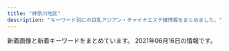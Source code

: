 ```yaml
---
title: "神奈川地区"
description: "キーワード別にの巨乳アジアン・チャイナエステ嬢情報をまとめました。"
---
```


新着画像と新着キーワードをまとめています。
2021年06月16日の情報です。

<DmmAffiliateIns />
<KeywordTable
  shops={
    [
    {
        "name": "\u3055\u304f\u3089",
        "keywords": {},
        "img_links": [
            "http://hoguraku.info/_src/22294031/wechatimg175.jpg",
            "http://hoguraku.info/_src/37673393/wechatimg98.jpg",
            "http://hoguraku.info/_src/22294030/wechatimg175.jpg",
            "http://hoguraku.info/_src/22266398/img20180513214352559347.png",
            "http://hoguraku.info/_src/22266486/navi2_01.png",
            "http://hoguraku.info/_src/22266492/navi2_04.png",
            "http://hoguraku.info/_src/22293865/sign.png",
            "http://hoguraku.info/_src/22294028/3_20180513213551306.jpg",
            "http://hoguraku.info/staff-2.jpg",
            "http://hoguraku.info/_src/22293610/pup.png",
            "http://hoguraku.info/_src/22293781/sign.png",
            "http://hoguraku.info/_src/22266489/navi_03.png",
            "http://hoguraku.info/_src/22266493/navi_05.png",
            "http://hoguraku.info/_src/22266491/navi_04.png",
            "http://hoguraku.info/_src/22294409/img20180513220122069421.png",
            "http://hoguraku.info/staff-1.jpg",
            "http://hoguraku.info/_src/22266487/navi_02.png",
            "http://hoguraku.info/_src/22296697/pup.png",
            "http://hoguraku.info/_src/22294027/wechatimg239.jpg",
            "http://hoguraku.info/_src/25168346/staff-2_20180823215120776.jpg",
            "http://hoguraku.info/_src/22294029/3_20180513213551306.jpg",
            "http://hoguraku.info/_src/22296695/pup.png",
            "http://hoguraku.info/_src/22294024/1_20180513213551260.jpg",
            "http://hoguraku.info/_src/22266490/navi2_03.png",
            "http://hoguraku.info/_src/22266400/wechatimg94_20191205204136458.jpg",
            "http://hoguraku.info/_src/22266488/navi2_02.png",
            "http://hoguraku.info/_src/22293820/wechatimg744.jpg",
            "http://hoguraku.info/_src/22266495/navi_06.png",
            "http://hoguraku.info/staff-3.jpg",
            "http://hoguraku.info/_src/22293601/newspinkup.png",
            "http://hoguraku.info/_src/22266485/navi_01.png",
            "http://hoguraku.info/_src/22266524/wechatimg96_20191205204603604.jpg",
            "http://hoguraku.info/_src/22294026/wechatimg239.jpg",
            "http://hoguraku.info/_src/22296687/pup.png",
            "http://hoguraku.info/_src/22266494/navi2_05.png",
            "http://hoguraku.info/_src/22294025/1_20180513213551260.jpg",
            "http://hoguraku.info/_src/55131553/img20210408153832112943.png",
            "http://hoguraku.info/staff-4.jpg",
            "http://hoguraku.info/_src/22266496/navi2_06.png"
        ],
        "url": "http://hoguraku.info/",
        "station": "JR\u5927\u8239\u99c5\u6771\u53e3"
    },
    {
        "keywords": {
            "C": 9
        },
        "img_links": [
            "http://airi-est.xyz/images/room3.jpg",
            "http://airi-est.xyz/images/clear_line.png",
            "http://airi-est.xyz/images/sub_news.png",
            "http://airi-est.xyz/images/rec-top.jpg",
            "http://airi-est.xyz/images/room4.jpg",
            "http://airi-est.xyz/girl/3.jpg",
            "http://airi-est.xyz/images/sub_pickup.png",
            "http://airi-est.xyz/images/sub_staff.png",
            "http://airi-est.xyz/girl/1.jpg",
            "http://airi-est.xyz/images/room2.jpg",
            "http://airi-est.xyz/images/tel.png",
            "http://airi-est.xyz/images/icon_call.png",
            "http://airi-est.xyz/images/return.png",
            "http://airi-est.xyz/images/qr.jpg",
            "http://airi-est.xyz/images/room1.jpg",
            "http://airi-est.xyz/images/info.jpg"
        ],
        "name": "\u591c\u6765\u9999",
        "station": "JR\u5c0f\u7530\u539f\u99c5\u6771\u53e3",
        "url": "http://airi-est.xyz/"
    },
    {
        "img_links": [
            "http://vinntuy.xyz/static/picture/s_staff.png",
            "http://vinntuy.xyz/uploads/210401/1-210401144410258.jpg",
            "http://vinntuy.xyz/static/picture/s1.jpg",
            "http://vinntuy.xyz/uploads/210401/1-210401144331M4.jpg",
            "http://vinntuy.xyz/static/picture/room4.jpg",
            "http://vinntuy.xyz/static/picture/mobile.jpg",
            "http://vinntuy.xyz/static/picture/s3.jpg",
            "http://vinntuy.xyz/static/picture/news.png",
            "http://vinntuy.xyz/static/picture/room2.jpg",
            "http://vinntuy.xyz/static/picture/top.png",
            "http://vinntuy.xyz/static/picture/room3.jpg",
            "http://vinntuy.xyz/static/picture/room1.jpg",
            "http://vinntuy.xyz/uploads/210401/1-2104011443001G.jpg",
            "http://vinntuy.xyz/uploads/210412/1-2104121Q114L2.jpg"
        ],
        "keywords": {},
        "station": "JR\u85e4\u6ca2\u99c5\u5357\u53e3",
        "name": "Honeyroom",
        "url": "http://vinntuy.xyz/"
    },
    {
        "station": "JR\u5e73\u585a\u99c5\u5317\u53e3",
        "name": "\u968f\u7e01",
        "url": "http://sui-en.work/",
        "img_links": [
            "http://sui-en.work/images/int1.png",
            "http://sui-en.work/images/mobile.jpg",
            "http://sui-en.work/images/sys2.jpg",
            "http://sui-en.work/images/2.png",
            "http://sui-en.work/images/head.jpg",
            "http://sui-en.work/images/sys1.jpg",
            "http://sui-en.work/images/interior_t.png",
            "http://sui-en.work/images/sys3.png",
            "http://sui-en.work/images/ta.jpg",
            "http://sui-en.work/images/3.png",
            "http://sui-en.work/images/news.jpg",
            "http://sui-en.work/images/b1.jpg",
            "http://sui-en.work/images/b2.jpg",
            "http://sui-en.work/images/tr.jpg",
            "http://sui-en.work/img/kaori1.jpg",
            "http://sui-en.work/img/yuki1.jpg",
            "http://sui-en.work/images/staff_t.png",
            "http://sui-en.work/images/info.jpg",
            "http://sui-en.work/images/1.png",
            "http://sui-en.work/images/int3.png",
            "http://sui-en.work/images/4.png",
            "http://sui-en.work/img/sena1.jpg",
            "http://sui-en.work/images/int2.png",
            "http://sui-en.work/img/hana1.jpg"
        ],
        "keywords": {}
    },
    {
        "img_links": [
            "http://haruk.work/sp/images/info.png",
            "http://haruk.work/sp/images/head.jpg",
            "http://haruk.work/sp/images/footer.png",
            "http://haruk.work/sp/img/akari1.jpg",
            "http://haruk.work/img/akari1.jpg",
            "http://haruk.work/sp/images/rec1.png",
            "http://haruk.work/sp/images/int3.jpg",
            "http://haruk.work/images/info.png",
            "http://haruk.work/sp/menu/top.jpg",
            "http://haruk.work/images/interior_t.jpg",
            "http://haruk.work/images/ta.jpg",
            "http://haruk.work/images/line.png",
            "http://haruk.work/sp/images/tel.jpg",
            "http://haruk.work/images/staff_t.jpg",
            "http://haruk.work/sp/images/1.jpg",
            "http://haruk.work/images/head.jpg",
            "http://haruk.work/images/rec1.png",
            "http://haruk.work/images/sm.jpg",
            "http://haruk.work/sp/images/2.jpg",
            "http://haruk.work/sp/images/rec2.jpg",
            "http://haruk.work/img/ayumi1.jpg",
            "http://haruk.work/sp/images/sms.jpg",
            "http://haruk.work/sp/images/int1.jpg",
            "http://haruk.work/images/rec2.jpg",
            "http://haruk.work/sp/images/int4.jpg",
            "http://haruk.work/sp/images/staff_t.jpg",
            "http://haruk.work/img/yuna1.jpg",
            "http://haruk.work/images/1.jpg",
            "http://haruk.work/images/tel.jpg",
            "http://haruk.work/sp/images/ac1.jpg",
            "http://haruk.work/images/sys.png",
            "http://haruk.work/sp/menu/staff.jpg",
            "http://haruk.work/sp/images/int5.jpg",
            "http://haruk.work/images/int2.png",
            "http://haruk.work/sp/images/info_t.jpg",
            "http://haruk.work/sp/img/ayumi1.jpg",
            "http://haruk.work/sp/images/ac2.jpg",
            "http://haruk.work/sp/images/newsb.png",
            "http://haruk.work/sp/images/3.jpg",
            "http://haruk.work/images/2.jpg",
            "http://haruk.work/images/int1.png",
            "http://haruk.work/sp/img/yuna1.jpg",
            "http://haruk.work/images/news.png",
            "http://haruk.work/sp/images/interior_t.jpg",
            "http://haruk.work/images/3.jpg",
            "http://haruk.work/sp/images/int2.jpg",
            "http://haruk.work/sp/images/news.jpg",
            "http://haruk.work/sp/images/sys.png"
        ],
        "url": "http://haruk.work/",
        "station": "JR\u5927\u8239\u99c5\u6771\u53e3",
        "name": "\u5eb7\u7f8e\uff5e\u30b3\u30a6\u30df\uff5e",
        "keywords": {}
    },
    {
        "station": "JR\u5e73\u585a\u99c5\u897f\u53e3",
        "name": "\u30cf\u30ca\u30d3",
        "img_links": [
            "http://es-hanabi.xyz/images/g0.jpg",
            "http://es-hanabi.xyz/images/new1.jpg",
            "http://es-hanabi.xyz/images/r8.jpg",
            "http://es-hanabi.xyz/images/g2.jpg",
            "http://es-hanabi.xyz/images/top.jpg",
            "http://es-hanabi.xyz/images/r5.jpg",
            "http://es-hanabi.xyz/images/r1.jpg",
            "http://es-hanabi.xyz/images/r7.jpg",
            "http://es-hanabi.xyz/images/r2.jpg",
            "http://es-hanabi.xyz/images/g3.jpg",
            "http://es-hanabi.xyz/images/g4.jpg",
            "http://es-hanabi.xyz/images/g5.jpg",
            "http://es-hanabi.xyz/images/r6.jpg",
            "http://es-hanabi.xyz/images/g1.jpg",
            "http://es-hanabi.xyz/images/mobile.png",
            "http://es-hanabi.xyz/images/zi_staff.png"
        ],
        "keywords": {
            "C": 7
        },
        "url": "http://es-hanabi.xyz/"
    },
    {
        "keywords": {},
        "img_links": [
            "http://www.hamabei.com/images/buttona_04.jpg",
            "http://www.hamabei.com/images/nana1.jpg",
            "http://www.hamabei.com/images/buttona_08.jpg",
            "http://www.hamabei.com/images/kaori1.jpg",
            "http://www.hamabei.com/images/miki1.jpg",
            "http://www.hamabei.com/images/buttona_06.jpg",
            "http://www.hamabei.com/images/buttona_07.jpg",
            "http://www.hamabei.com/images/buttona_05.jpg",
            "http://www.hamabei.com/images/giral007.jpg",
            "http://www.hamabei.com/images/giral015.jpg",
            "http://www.hamabei.com/images/giral014.jpg",
            "http://www.hamabei.com/images/buttona_03.jpg",
            "http://www.hamabei.com/images/giral012.jpg",
            "http://www.hamabei.com/images/giral009.jpg",
            "http://www.hamabei.com/images/yuka1.jpg",
            "http://www.hamabei.com/images/qr.jpg"
        ],
        "url": "http://www.hamabei.com/",
        "station": "JR\u8305\u30f6\u5d0e\u99c5\u5357\u53e3",
        "name": "\u6d5c\u8fba\u306e\u604b"
    },
    {
        "img_links": [
            "http://www.bijinsalon.mensest.com/files/005.jpg",
            "http://www.bijinsalon.mensest.com/images/sp_tit_therapist.png",
            "http://www.bijinsalon.mensest.com/images/maining.jpg",
            "http://www.bijinsalon.mensest.com/images/top.jpg",
            "http://www.bijinsalon.mensest.com/files/002.jpg",
            "http://www.bijinsalon.mensest.com/files/001.jpg",
            "http://www.bijinsalon.mensest.com/images/sp_tit_new.png",
            "http://www.bijinsalon.mensest.com/files/004.jpg",
            "http://www.bijinsalon.mensest.com/images/img_tel.png",
            "http://www.bijinsalon.mensest.com/images/tit_therapist.png",
            "http://www.bijinsalon.mensest.com/images/tit_new.png",
            "http://www.bijinsalon.mensest.com/images/sp_top.jpg"
        ],
        "station": "JR\u4fdd\u571f\u30f6\u8c37\u99c5\u6771\u53e3",
        "name": "\u7f8e\u4eba\u30b5\u30ed\u30f3",
        "keywords": {
            "87": 18,
            "86": 6,
            "D": 24
        },
        "url": "http://www.bijinsalon.mensest.com/"
    },
    {
        "name": "\u591c\u8776",
        "img_links": [
            "http://yacho.est-u.com/images/2.jpg",
            "http://yacho.est-u.com/images/6.jpg",
            "http://yacho.est-u.com/images/index_12.jpg",
            "http://yacho.est-u.com/images/k2.jpg",
            "http://yacho.est-u.com/images/index_10.jpg",
            "http://yacho.est-u.com/images/3.jpg",
            "http://yacho.est-u.com/images/index_06.jpg",
            "http://yacho.est-u.com/images/index_14.jpg",
            "http://yacho.est-u.com/images/5.jpg",
            "http://yacho.est-u.com/images/index_03.jpg",
            "http://yacho.est-u.com/images/index_04.jpg",
            "http://yacho.est-u.com/images/index_02.jpg",
            "http://yacho.est-u.com/images/index_07.jpg",
            "http://yacho.est-u.com/images/index_17.jpg",
            "http://yacho.est-u.com/images/index_05.jpg",
            "http://yacho.est-u.com/images/k1.jpg",
            "http://yacho.est-u.com/images/1.jpg",
            "http://yacho.est-u.com/images/staff_01.jpg",
            "http://yacho.est-u.com/images/staff_03.jpg",
            "http://yacho.est-u.com/images/index_01.jpg",
            "http://yacho.est-u.com/images/index_15.jpg",
            "http://yacho.est-u.com/images/4.jpg"
        ],
        "url": "http://yacho.est-u.com/",
        "keywords": {},
        "station": "JR\u85e4\u6ca2\u99c5\u5357\u53e3"
    },
    {
        "name": "\u840c\u3048",
        "url": "http://pretty-esthe.com/",
        "keywords": {
            "D": 15,
            "E": 3,
            "86": 18
        },
        "img_links": [
            "http://pretty-esthe.com/images/cg01.jpg",
            "http://pretty-esthe.com/images/evetop.png",
            "http://pretty-esthe.com/images/cg02.jpg",
            "http://pretty-esthe.com/images/r4.jpg",
            "http://pretty-esthe.com/images/cg05.jpg",
            "http://pretty-esthe.com/images/cg09.jpg",
            "http://pretty-esthe.com/images/news.png",
            "http://pretty-esthe.com/images/staff_s.png",
            "http://pretty-esthe.com/images/r2.jpg",
            "http://pretty-esthe.com/images/r1.jpg",
            "http://pretty-esthe.com/images/top.png",
            "http://pretty-esthe.com/images/r3.jpg",
            "http://pretty-esthe.com/images/cg07.jpg",
            "http://pretty-esthe.com/images/cg03.jpg"
        ],
        "station": "JR\u6238\u585a\u99c5\u6771\u53e3"
    },
    {
        "station": "\u4e0a\u5927\u5ca1\u99c5\u897f\u53e3",
        "keywords": {
            "85": 9,
            "C": 22,
            "86": 18,
            "D": 37,
            "87": 10
        },
        "name": "\u86cd",
        "img_links": [
            "https://kanojyo-room.jpn.cm/photos/sites/24/2021/06/2021061014491572.jpg",
            "https://kanojyo-room.jpn.cm/photos/sites/24/2021/06/2021061014484398.jpg",
            "https://kanojyo-room.jpn.cm/images/sp_top.jpg",
            "https://kanojyo-room.jpn.cm/photos/sites/24/2021/06/2021061014474482.jpg",
            "https://kanojyo-room.jpn.cm/images/tit_eject.jpg",
            "https://kanojyo-room.jpn.cm/images/link_nav04.jpg",
            "https://kanojyo-room.jpn.cm/images/link_nav03.jpg",
            "https://kanojyo-room.jpn.cm/images/close_eject.png",
            "https://kanojyo-room.jpn.cm/images/tit_face.jpg",
            "https://kanojyo-room.jpn.cm/images/tit_new.jpg",
            "https://kanojyo-room.jpn.cm/images/btn_eject.jpg",
            "https://kanojyo-room.jpn.cm/photos/sites/24/2021/06/2021061014482026.jpg",
            "https://kanojyo-room.jpn.cm/images/link_nav01.jpg",
            "https://kanojyo-room.jpn.cm/images/link_nav06.jpg",
            "https://kanojyo-room.jpn.cm/images/link_nav05.jpg",
            "https://kanojyo-room.jpn.cm/images/top.png",
            "https://kanojyo-room.jpn.cm/images/img_eject.jpg",
            "https://kanojyo-room.jpn.cm/images/link_nav02.jpg",
            "https://kanojyo-room.jpn.cm/images/link_nav07.jpg"
        ],
        "url": "https://kanojyo-room.jpn.cm/"
    },
    {
        "img_links": [
            "http://www.sh-riraku77.site/plus/images/room4.jpg",
            "http://www.sh-riraku77.site/picture/s_new.png",
            "http://www.sh-riraku77.site/picture/top23.png",
            "http://www.sh-riraku77.site/plus/images/room1.jpg",
            "http://www.sh-riraku77.site/picture/top22.png",
            "http://www.sh-riraku77.site/picture/photo3.png",
            "http://www.sh-riraku77.site/plus/images/room2.jpg",
            "http://www.sh-riraku77.site/picture/end.png",
            "http://www.sh-riraku77.site/picture/i_therapist.png",
            "http://www.sh-riraku77.site/picture/s_staff.png",
            "http://www.sh-riraku77.site/uploads/210325/1-210325133926495.jpg",
            "http://www.sh-riraku77.site/plus/images/room3.jpg",
            "http://www.sh-riraku77.site/uploads/210608/1-21060Q30J02X.jpg"
        ],
        "name": "\u82b1\u306e\u604b",
        "url": "http://www.sh-riraku77.site/",
        "keywords": {},
        "station": "JR\u65b0\u6749\u7530\u99c5\u897f\u53e3"
    },
    {
        "station": "\u4e0a\u5927\u5ca1\u99c5",
        "img_links": [
            "http://www.cc-girl.work/images/interior_t.jpg",
            "http://www.cc-girl.work/images/11.jpg",
            "http://www.cc-girl.work/img/yuki1.jpg",
            "http://www.cc-girl.work/images/8.jpg",
            "http://www.cc-girl.work/img/yuri1.jpg",
            "http://www.cc-girl.work/images/7.jpg",
            "http://www.cc-girl.work/img/miho1.jpg",
            "http://www.cc-girl.work/img/eri1.jpg",
            "http://www.cc-girl.work/images/4.jpg",
            "http://www.cc-girl.work/images/rec1.jpg",
            "http://www.cc-girl.work/images/int1.jpg",
            "http://www.cc-girl.work/images/sys3.jpg",
            "http://www.cc-girl.work/images/2.jpg",
            "http://www.cc-girl.work/img/ai1.jpg",
            "http://www.cc-girl.work/images/staff_t.jpg",
            "http://www.cc-girl.work/img/kumi1.jpg",
            "http://www.cc-girl.work/images/ta.jpg",
            "http://www.cc-girl.work/images/3.jpg",
            "http://www.cc-girl.work/images/sys2.jpg",
            "http://www.cc-girl.work/img/yaya1.jpg",
            "http://www.cc-girl.work/images/ac1.jpg",
            "http://www.cc-girl.work/img/momo1.jpg",
            "http://www.cc-girl.work/images/sys1.jpg",
            "http://www.cc-girl.work/images/5.jpg",
            "http://www.cc-girl.work/images/news.jpg",
            "http://www.cc-girl.work/images/head.jpg",
            "http://www.cc-girl.work/images/mobile.jpg",
            "http://www.cc-girl.work/img/mari1.jpg",
            "http://www.cc-girl.work/images/6.jpg",
            "http://www.cc-girl.work/img/kaoru1.jpg",
            "http://www.cc-girl.work/images/1.jpg",
            "http://www.cc-girl.work/img/sizuka1.jpg",
            "http://www.cc-girl.work/images/line.png",
            "http://www.cc-girl.work/images/10.jpg",
            "http://www.cc-girl.work/images/9.jpg",
            "http://www.cc-girl.work/images/rec2.jpg"
        ],
        "name": "yuyu-\u3086\u3046\u3086-",
        "url": "http://www.cc-girl.work/",
        "keywords": {}
    },
    {
        "station": "JR\u85e4\u6ca2\u99c5\u5357\u53e3",
        "img_links": [
            "http://megumi-est.xyz/girl/1.jpg",
            "http://megumi-est.xyz/images/roomimg/img4.png",
            "http://megumi-est.xyz/girl/5.jpg",
            "http://megumi-est.xyz/images/roomimg/img3.png",
            "http://megumi-est.xyz/images/topbg.jpg",
            "http://megumi-est.xyz/images/mobile_bg.png",
            "http://megumi-est.xyz/images/pickup_line.png",
            "http://megumi-est.xyz/girl/4.jpg",
            "http://megumi-est.xyz/images/staff_bg.png",
            "http://megumi-est.xyz/images/roomimg/img1.png",
            "http://megumi-est.xyz/images/roomimg/img2.png",
            "http://megumi-est.xyz/girl/8.jpg",
            "http://megumi-est.xyz/images/newsbg.png",
            "http://megumi-est.xyz/girl/2.jpg"
        ],
        "name": "\u6075",
        "keywords": {},
        "url": "http://megumi-est.xyz/"
    },
    {
        "url": "http://vinerty.xyz/",
        "keywords": {},
        "station": "\u6e58\u5357\u53f0\u99c5\u897f\u53e3",
        "img_links": [
            "http://vinerty.xyz/uploads/180620/1-1P62010193X63.jpg",
            "http://vinerty.xyz/uploads/210414/1-2104141542145O.jpg",
            "http://vinerty.xyz/templets/default/picture/staff_t.jpg",
            "http://vinerty.xyz/uploads/210414/1-21041416305D18.jpg",
            "http://vinerty.xyz/uploads/210414/1-21041415424K61.jpg",
            "http://vinerty.xyz/uploads/210424/1-210424092F2349.jpg",
            "http://vinerty.xyz/uploads/180620/1-1P62010154K00.png",
            "http://vinerty.xyz/uploads/210414/1-210414154346291.png",
            "http://vinerty.xyz/uploads/210414/1-210414154313312.jpg",
            "http://vinerty.xyz/templets/default/picture/news.jpg",
            "http://vinerty.xyz/templets/default/picture/head.jpg",
            "http://vinerty.xyz/templets/default/picture/rec1.png",
            "http://vinerty.xyz/templets/default/picture/interior_t.jpg"
        ],
        "name": "\u6e05\u6c34\u6e7e"
    },
    {
        "img_links": [
            "http://www.relax-fairyark.info/img/sta260.jpg",
            "http://www.relax-fairyark.info/img/body2.jpg",
            "http://www.relax-fairyark.info/img/st260.jpg",
            "http://www.relax-fairyark.info/img/st255.jpg",
            "http://www.relax-fairyark.info/img/sta150.jpg",
            "http://www.relax-fairyark.info/img/botton.jpg",
            "http://www.relax-fairyark.info/img/sta223.jpg",
            "http://www.relax-fairyark.info/img/sta267.jpg",
            "http://www.relax-fairyark.info/img/st220.jpg",
            "http://www.relax-fairyark.info/img/sta268.jpg",
            "http://www.relax-fairyark.info/img/vlt.png",
            "http://www.relax-fairyark.info/img/st267.jpg",
            "http://www.relax-fairyark.info/img/st269.jpg",
            "http://www.relax-fairyark.info/img/sta220.jpg",
            "http://www.relax-fairyark.info/img/st0220.jpg",
            "http://www.relax-fairyark.info/img/sta213.jpg",
            "http://www.relax-fairyark.info/img/head.jpg",
            "http://www.relax-fairyark.info/img/st268.jpg",
            "http://www.relax-fairyark.info/img/st223.jpg",
            "http://www.relax-fairyark.info/img/st213.jpg",
            "http://www.relax-fairyark.info/img/sta269.jpg",
            "http://www.relax-fairyark.info/img/footbotton.png",
            "http://www.relax-fairyark.info/img/tel.png",
            "http://www.relax-fairyark.info/img/nos.jpg",
            "http://www.relax-fairyark.info/img/st150.jpg",
            "http://www.relax-fairyark.info/img/st1.jpg",
            "http://www.relax-fairyark.info/img/sta255.jpg"
        ],
        "url": "http://www.relax-fairyark.info/",
        "keywords": {
            "C": 2,
            "87": 4,
            "F": 1,
            "86": 4,
            "88": 1,
            "E": 3,
            "D": 4,
            "85": 1
        },
        "name": "Fairy Ark",
        "station": "JR\u85e4\u6ca2\u99c5\u5357\u53e3"
    },
    {
        "station": "\u8ffd\u6d5c\u99c5",
        "keywords": {},
        "url": "http://ikoi.esjp.xyz/",
        "name": "\u61a9",
        "img_links": [
            "http://ikoi.esjp.xyz/img/room/photo06.jpg",
            "http://ikoi.esjp.xyz/img/rec_top.png",
            "http://ikoi.esjp.xyz/img/lr_02.jpg",
            "http://ikoi.esjp.xyz/girl/1.jpg",
            "http://ikoi.esjp.xyz/img/room/photo05.jpg",
            "http://ikoi.esjp.xyz/img/room/photo02.jpg",
            "http://ikoi.esjp.xyz/i/img/photo06.jpg",
            "http://ikoi.esjp.xyz/i/img/photo04.jpg",
            "http://ikoi.esjp.xyz/img/059.png",
            "http://ikoi.esjp.xyz/girl/6.jpg",
            "http://ikoi.esjp.xyz/i/img/photo05.jpg",
            "http://ikoi.esjp.xyz/img/room/photo04.jpg",
            "http://ikoi.esjp.xyz/girl/2.jpg",
            "http://ikoi.esjp.xyz/img/lr_01.jpg",
            "http://ikoi.esjp.xyz/img/room/photo03.jpg",
            "http://ikoi.esjp.xyz/girl/4.jpg",
            "http://ikoi.esjp.xyz/img/qr.jpg",
            "http://ikoi.esjp.xyz/img/top_pickback.png",
            "http://ikoi.esjp.xyz/img/room/photo01.jpg",
            "http://ikoi.esjp.xyz/girl/3.jpg",
            "http://ikoi.esjp.xyz/i/img/photo03.jpg",
            "http://ikoi.esjp.xyz/img/pro_girl_line.jpg",
            "http://ikoi.esjp.xyz/girl/5.jpg",
            "http://ikoi.esjp.xyz/img/sub_staff.jpg",
            "http://ikoi.esjp.xyz/i/img/photo02.jpg",
            "http://ikoi.esjp.xyz/img/capinfo.jpg",
            "http://ikoi.esjp.xyz/i/img/photo01.jpg"
        ]
    },
    {
        "url": "http://hiratsuka-est.com/",
        "keywords": {},
        "img_links": [
            "http://hiratsuka-est.com/images/g1.jpg",
            "http://hiratsuka-est.com/images/zi-link.png",
            "http://hiratsuka-est.com/images/g2.jpg",
            "http://hiratsuka-est.com/images/g4.jpg",
            "http://hiratsuka-est.com/images/mi.jpg",
            "http://hiratsuka-est.com/images/r5.jpg",
            "http://hiratsuka-est.com/images/banna2.jpg",
            "http://hiratsuka-est.com/images/tiao2.jpg",
            "http://hiratsuka-est.com/images/rina.jpg",
            "http://hiratsuka-est.com/images/chc.jpg",
            "http://hiratsuka-est.com/images/r1.jpg",
            "http://hiratsuka-est.com/images/tel.jpg",
            "http://hiratsuka-est.com/images/g3.jpg",
            "http://hiratsuka-est.com/images/banna1.jpg",
            "http://hiratsuka-est.com/images/rr1.jpg",
            "http://hiratsuka-est.com/images/ll1.jpg",
            "http://hiratsuka-est.com/images/r6.jpg",
            "http://hiratsuka-est.com/images/g0.jpg",
            "http://hiratsuka-est.com/images/r3.jpg",
            "http://hiratsuka-est.com/images/r7.jpg",
            "http://hiratsuka-est.com/images/banna.jpg",
            "http://hiratsuka-est.com/images/r9.jpg",
            "http://hiratsuka-est.com/images/new1.jpg",
            "http://hiratsuka-est.com/images/top.jpg",
            "http://hiratsuka-est.com/images/zi-faq.png",
            "http://hiratsuka-est.com/images/left.jpg",
            "http://hiratsuka-est.com/images/r4.jpg",
            "http://hiratsuka-est.com/images/r8.jpg",
            "http://hiratsuka-est.com/images/zi-staff.png",
            "http://hiratsuka-est.com/images/right.jpg"
        ],
        "name": "\u3055\u308f\u3084\u304b",
        "station": "JR\u5e73\u585a\u99c5\u5317\u53e3"
    },
    {
        "name": "\u30a2\u30ea\u30fc\u30ca",
        "keywords": {},
        "station": "\u79e6\u91ce\u99c5\u5317\u53e3",
        "url": "https://arena.jpn.vin/",
        "img_links": []
    },
    {
        "url": "http://tenshinokoi.es-come.net/",
        "name": "\u5929\u4f7f\u306e\u604b",
        "station": "\u8305\u30f6\u5d0e\u99c5\u5357\u53e3",
        "keywords": {},
        "img_links": [
            "http://tenshinokoi.es-come.net/images/share/pickup.png",
            "http://tenshinokoi.es-come.net/girls/risa1.jpg",
            "http://tenshinokoi.es-come.net/girls/kana1.jpg",
            "http://tenshinokoi.es-come.net/girls/yuyu1.jpg",
            "http://tenshinokoi.es-come.net/images/info2.jpg",
            "http://tenshinokoi.es-come.net/i/80/yuyu1.jpg",
            "http://tenshinokoi.es-come.net/images/qr.jpg",
            "http://tenshinokoi.es-come.net/i/80/risa1.jpg",
            "http://tenshinokoi.es-come.net/images/share/sp-kp2.png",
            "http://tenshinokoi.es-come.net/img/header01.jpg",
            "http://tenshinokoi.es-come.net/i/120/risa1.jpg",
            "http://tenshinokoi.es-come.net/img/yuyu1.jpg",
            "http://tenshinokoi.es-come.net/girls/misaki1.jpg",
            "http://tenshinokoi.es-come.net/images/share/tel.png",
            "http://tenshinokoi.es-come.net/images/infobar.png",
            "http://tenshinokoi.es-come.net/img/risa1.jpg",
            "http://tenshinokoi.es-come.net/girls/yurika1.jpg",
            "http://tenshinokoi.es-come.net/images/therapistbar.png",
            "http://tenshinokoi.es-come.net/i/80/sumire1.jpg",
            "http://tenshinokoi.es-come.net/girls/riri1.jpg",
            "http://tenshinokoi.es-come.net/img/header00.jpg",
            "http://tenshinokoi.es-come.net/i/120/sumire1.jpg",
            "http://tenshinokoi.es-come.net/girls/sumire1.jpg",
            "http://tenshinokoi.es-come.net/i/120/yuna1.jpg",
            "http://tenshinokoi.es-come.net/img/sumire1.jpg",
            "http://tenshinokoi.es-come.net/img/header02.jpg",
            "http://tenshinokoi.es-come.net/girls/hiromi1.jpg",
            "http://tenshinokoi.es-come.net/images/info1.jpg",
            "http://tenshinokoi.es-come.net/i/80/yuna1.jpg",
            "http://tenshinokoi.es-come.net/images/shishubar.png",
            "http://tenshinokoi.es-come.net/i/120/yuyu1.jpg",
            "http://tenshinokoi.es-come.net/girls/yuki1.jpg"
        ]
    },
    {
        "img_links": [
            "http://yushinen.info/images/g0.jpg",
            "http://yushinen.info/images/info.png",
            "http://yushinen.info/images/room4.jpg",
            "http://yushinen.info/images/flw.png",
            "http://yushinen.info/images/g6.jpg",
            "http://yushinen.info/images/top.jpg",
            "http://yushinen.info/images/nei-03.png",
            "http://yushinen.info/images/room2.jpg",
            "http://yushinen.info/images/mobile.png",
            "http://yushinen.info/images/g5.jpg",
            "http://yushinen.info/images/g1.jpg",
            "http://yushinen.info/images/g4.jpg",
            "http://yushinen.info/images/g2.jpg",
            "http://yushinen.info/images/room5.jpg",
            "http://yushinen.info/images/g7.jpg",
            "http://yushinen.info/images/room3.jpg",
            "http://yushinen.info/images/room1.jpg",
            "http://yushinen.info/images/g3.jpg",
            "http://yushinen.info/images/room6.jpg"
        ],
        "name": "\u7652\u5fc3\u5712",
        "station": "JR\u85e4\u6ca2\u99c5\u5357\u53e3",
        "url": "http://yushinen.info/",
        "keywords": {}
    },
    {
        "img_links": [
            "http://yu-raku.info/images/bar-info.png",
            "http://yu-raku.info/staff/s-emi3.jpg",
            "http://yu-raku.info/sp/images/b-tel.png",
            "http://yu-raku.info/images/c-top0.png",
            "http://yu-raku.info/staff/s-nana1.jpg",
            "http://yu-raku.info/images/bar-cam.png",
            "http://yu-raku.info/images/cam30min.png",
            "http://yu-raku.info/sp/images/bar-cover.png",
            "http://yu-raku.info/images/sm-cam30min.png",
            "http://yu-raku.info/images/fotter.jpg",
            "http://yu-raku.info/sp/images/bar-cam.png",
            "http://yu-raku.info/staff/s-yuko1.jpg",
            "http://yu-raku.info/images/bar-therapist.png",
            "http://yu-raku.info/staff/s-niri1.jpg",
            "http://yu-raku.info/staff/s-miki1.jpg",
            "http://yu-raku.info/images/bar-interior.png",
            "http://yu-raku.info/staff/s-sayuri1.jpg",
            "http://yu-raku.info/images/bar-cover.png",
            "http://yu-raku.info/images/b-interior.jpg",
            "http://yu-raku.info/staff/s-emi5.jpg",
            "http://yu-raku.info/images/c-therapist0.png",
            "http://yu-raku.info/staff/s-kana1.jpg",
            "http://yu-raku.info/staff/s-emi4.jpg",
            "http://yu-raku.info/images/pic-interior.png"
        ],
        "url": "http://yu-raku.info/",
        "station": "JR\u5927\u8239\u99c5\u6771\u53e3",
        "keywords": {},
        "name": "\u60a0\u697d"
    },
    {
        "station": "JR\u6771\u6238\u585a\u99c5\u6771\u53e3",
        "keywords": {
            "89": 2,
            "D": 4,
            "87": 1,
            "85": 1,
            "88": 1,
            "90": 1,
            "C": 2
        },
        "img_links": [
            "http://candy.relaxjp.com/css/staff/staff004.png",
            "http://candy.relaxjp.com/css/nav/nav-001.png",
            "http://candy.relaxjp.com/css/staff/staff002.png",
            "http://candy.relaxjp.com/css/nav/nav-002.png",
            "http://candy.relaxjp.com/css/nav/nav-003.png",
            "http://candy.relaxjp.com/css/staff/staff007.png",
            "http://candy.relaxjp.com/css/nav/nav-006.png",
            "http://candy.relaxjp.com/css/osusume26.jpg",
            "http://candy.relaxjp.com/css/staff/staff006.png",
            "http://candy.relaxjp.com/css/top000001.png",
            "http://candy.relaxjp.com/css/staff/staff005-a.png",
            "http://candy.relaxjp.com/css/staff/staff005.png",
            "http://candy.relaxjp.com/css/staff/staff006-a.png",
            "http://candy.relaxjp.com/css/staff/staff003.png",
            "http://candy.relaxjp.com/css/staff/staff0001.png",
            "http://candy.relaxjp.com/css/staff/staff002-a.png",
            "http://candy.relaxjp.com/css/staff/staff007-a.png",
            "http://candy.relaxjp.com/images/slider1/001.jpg",
            "http://candy.relaxjp.com/css/nav/nav-005.png",
            "http://candy.relaxjp.com/css/staff/staff004-a.png",
            "http://candy.relaxjp.com/css/tel.png",
            "http://candy.relaxjp.com/css/staff/staff003-a.png",
            "http://candy.relaxjp.com/css/staff/staff001-a.png",
            "http://candy.relaxjp.com/images/slider1/003.jpg",
            "http://candy.relaxjp.com/css/nav/nav-004.png"
        ],
        "name": "Candy",
        "url": "http://candy.relaxjp.com/"
    },
    {
        "url": "http://f-kaori.work/",
        "img_links": [
            "http://f-kaori.work/images/10.jpg",
            "http://f-kaori.work/img/sora1.jpg",
            "http://f-kaori.work/sp/images/7.jpg",
            "http://f-kaori.work/sp/images/sys.png",
            "http://f-kaori.work/img/yoka1.jpg",
            "http://f-kaori.work/images/sys.png",
            "http://f-kaori.work/sp/images/interior_t.jpg",
            "http://f-kaori.work/images/concept.png",
            "http://f-kaori.work/images/sisu_t.jpg",
            "http://f-kaori.work/images/7.jpg",
            "http://f-kaori.work/sp/images/footer.png",
            "http://f-kaori.work/sp/images/tel.jpg",
            "http://f-kaori.work/sp/images/topgirl.png",
            "http://f-kaori.work/sp/images/6.jpg",
            "http://f-kaori.work/img/sasa1.jpg",
            "http://f-kaori.work/sp/images/11.jpg",
            "http://f-kaori.work/sp/images/10.jpg",
            "http://f-kaori.work/img/risa1.jpg",
            "http://f-kaori.work/sp/images/int1.png",
            "http://f-kaori.work/sp/menu/staff.jpg",
            "http://f-kaori.work/img/yumi1.jpg",
            "http://f-kaori.work/sp/images/rec3.png",
            "http://f-kaori.work/sp/images/top.jpg",
            "http://f-kaori.work/images/9.jpg",
            "http://f-kaori.work/images/sm.jpg",
            "http://f-kaori.work/img/yaya1.jpg",
            "http://f-kaori.work/sp/menu/top.jpg",
            "http://f-kaori.work/images/rec2.jpg",
            "http://f-kaori.work/sp/images/rec1.png",
            "http://f-kaori.work/sp/images/rec2.jpg",
            "http://f-kaori.work/images/news.png",
            "http://f-kaori.work/sp/img/sora1.jpg",
            "http://f-kaori.work/sp/images/sisu.jpg",
            "http://f-kaori.work/images/int1.png",
            "http://f-kaori.work/sp/images/staff_t.jpg",
            "http://f-kaori.work/sp/images/head.jpg",
            "http://f-kaori.work/images/8.jpg",
            "http://f-kaori.work/images/mobile.jpg",
            "http://f-kaori.work/sp/images/pc.jpg",
            "http://f-kaori.work/images/sisu.png",
            "http://f-kaori.work/img/emi1.jpg",
            "http://f-kaori.work/images/line.png",
            "http://f-kaori.work/sp/img/yaya1.jpg",
            "http://f-kaori.work/sp/img/yoka1.jpg",
            "http://f-kaori.work/images/rec1.png",
            "http://f-kaori.work/images/head.jpg",
            "http://f-kaori.work/sp/images/9.jpg",
            "http://f-kaori.work/images/staff_t.jpg",
            "http://f-kaori.work/sp/images/1.jpg",
            "http://f-kaori.work/sp/images/sisu_t.png",
            "http://f-kaori.work/sp/img/yumi1.jpg",
            "http://f-kaori.work/sp/img/risa1.jpg",
            "http://f-kaori.work/images/11.jpg",
            "http://f-kaori.work/sp/img/sasa1.jpg",
            "http://f-kaori.work/images/int2.png",
            "http://f-kaori.work/images/interior_t.jpg",
            "http://f-kaori.work/sp/images/int2.png",
            "http://f-kaori.work/sp/images/newsb.png",
            "http://f-kaori.work/sp/images/8.jpg",
            "http://f-kaori.work/images/1.jpg",
            "http://f-kaori.work/images/6.jpg",
            "http://f-kaori.work/sp/images/news.png",
            "http://f-kaori.work/sp/menu/interior.jpg",
            "http://f-kaori.work/sp/img/emi1.jpg"
        ],
        "keywords": {},
        "name": "\u85ab",
        "station": "JR\u85e4\u6ca2\u99c5\u5357\u53e3"
    },
    {
        "station": "JR\u5c0f\u7530\u539f\u99c5\u897f\u53e3",
        "name": "\u30ad\u30e5\u30fc\u30c8",
        "img_links": [
            "http://onlyone-relax.xyz/images/cg04.jpg",
            "http://onlyone-relax.xyz/images/top2.png",
            "http://onlyone-relax.xyz/images/qr.jpg",
            "http://onlyone-relax.xyz/images/cg07.jpg",
            "http://onlyone-relax.xyz/images/cg08.jpg",
            "http://onlyone-relax.xyz/images/cg06.jpg",
            "http://onlyone-relax.xyz/images/2.jpg",
            "http://onlyone-relax.xyz/images/cg09.jpg",
            "http://onlyone-relax.xyz/images/cg01.jpg",
            "http://onlyone-relax.xyz/images/4.jpg",
            "http://onlyone-relax.xyz/images/top.png",
            "http://onlyone-relax.xyz/images/cg02.jpg",
            "http://onlyone-relax.xyz/images/1.jpg",
            "http://onlyone-relax.xyz/images/cg03.jpg",
            "http://onlyone-relax.xyz/images/spacer300x450.png",
            "http://onlyone-relax.xyz/images/cg05.jpg",
            "http://onlyone-relax.xyz/images/cg10.jpg"
        ],
        "url": "http://onlyone-relax.xyz/",
        "keywords": {
            "C": 8,
            "E": 8,
            "D": 61,
            "F": 8
        }
    },
    {
        "station": "JR\u5e73\u585a\u99c5\u897f\u53e3",
        "name": "\u693f",
        "keywords": {
            "C": 6
        },
        "url": "http://o-jp.com/tsubaki/",
        "img_links": [
            "http://o-jp.com/tsubaki/images/photo01.jpg",
            "http://o-jp.com/tsubaki/images/photo04.jpg",
            "http://o-jp.com/tsubaki/images/photo03.jpg",
            "http://o-jp.com/tsubaki/images/mimi1.jpg",
            "http://o-jp.com/tsubaki/images/t_discount.jpg",
            "http://o-jp.com/tsubaki/images/index_enter.jpg",
            "http://o-jp.com/tsubaki/images/photo02.jpg",
            "http://o-jp.com/tsubaki/images/t_mobile.jpg"
        ]
    },
    {
        "keywords": {
            "85": 40,
            "E": 8,
            "D": 40,
            "87": 8,
            "86": 8,
            "C": 8
        },
        "name": "\u6e58\u5357\u604b",
        "station": "\u6e58\u5357\u53f0\u99c5\u897f\u53e3",
        "url": "http://izumi.ests.jp/",
        "img_links": [
            "http://izumi.ests.jp/images/service4.jpg",
            "http://izumi.ests.jp/images/room2.jpg",
            "http://izumi.ests.jp/photos/sites/54/2020/07/2020070605483923.jpg",
            "http://izumi.ests.jp/images/s1.jpg",
            "http://izumi.ests.jp/photos/sites/54/2020/09/2020092004565418.jpg",
            "http://izumi.ests.jp/images/room3.jpg",
            "http://izumi.ests.jp/images/service1.jpg",
            "http://izumi.ests.jp/images/info2.jpg",
            "http://izumi.ests.jp/images/s_news.jpg",
            "http://izumi.ests.jp/photos/sites/54/2019/10/2019100205593058.jpg",
            "http://izumi.ests.jp/images/service3.jpg",
            "http://izumi.ests.jp/images/top.jpg",
            "http://izumi.ests.jp/images/room1.jpg",
            "http://izumi.ests.jp/photos/sites/54/2019/10/2019100205592997.jpg",
            "http://izumi.ests.jp/images/info.jpg",
            "http://izumi.ests.jp/photos/sites/54/2020/12/2020121307073529.jpg",
            "http://izumi.ests.jp/images/mobile.jpg",
            "http://izumi.ests.jp/images/s3.jpg",
            "http://izumi.ests.jp/images/service2.jpg",
            "http://izumi.ests.jp/photos/sites/54/2021/05/2021052103244595.jpg",
            "http://izumi.ests.jp/images/room4.jpg",
            "http://izumi.ests.jp/photos/sites/54/2020/05/2020051209400132.jpg"
        ]
    },
    {
        "keywords": {
            "C": 11
        },
        "url": "http://treat-rlx.com/",
        "name": "\u798f\u7e01",
        "img_links": [
            "http://treat-rlx.com/pic/topimg3.png",
            "http://treat-rlx.com/pic/topimg2.png",
            "http://treat-rlx.com/staff/mika/01mb.jpg",
            "http://treat-rlx.com/staff/mika/01.jpg",
            "http://treat-rlx.com/pic/head.jpg",
            "http://treat-rlx.com/staff/aya/01.jpg",
            "http://treat-rlx.com/img/att.png",
            "http://treat-rlx.com/img/ttl_mobile.png",
            "http://treat-rlx.com/img/ttl_staff.jpg",
            "http://treat-rlx.com/img/ttl_rec.png",
            "http://treat-rlx.com/pic/topimg5.png",
            "http://treat-rlx.com/staff/aya/01mb.jpg",
            "http://treat-rlx.com/i/files/homeimg.jpg",
            "http://treat-rlx.com/pic/topimg4.png",
            "http://treat-rlx.com/pic/topimg1.png"
        ],
        "station": "\u5584\u884c\u99c5\u6771\u53e3"
    },
    {
        "station": "JR\u6771\u6238\u585a\u99c5\u6771\u53e3",
        "url": "http://www.hatsukoi.mensest.com/",
        "name": "\u521d\u604b",
        "img_links": [
            "http://www.hatsukoi.mensest.com/common/images/photo03.jpg",
            "http://www.hatsukoi.mensest.com/files/001.jpg",
            "http://www.hatsukoi.mensest.com/files/002.jpg",
            "http://www.hatsukoi.mensest.com/files/005.jpg",
            "http://www.hatsukoi.mensest.com/images/btn2.png",
            "http://www.hatsukoi.mensest.com/common/images/photo01.jpg",
            "http://www.hatsukoi.mensest.com/images/icon_tel.png",
            "http://www.hatsukoi.mensest.com/files/004.jpg",
            "http://www.hatsukoi.mensest.com/images/icon_staff.png",
            "http://www.hatsukoi.mensest.com/files/003.jpg",
            "http://www.hatsukoi.mensest.com/images/mainImg_sub.jpg",
            "http://www.hatsukoi.mensest.com/images/icon_top.png",
            "http://www.hatsukoi.mensest.com/images/icon_info.png",
            "http://www.hatsukoi.mensest.com/common/images/photo02.jpg",
            "http://www.hatsukoi.mensest.com/files/006.jpg"
        ],
        "keywords": {
            "86": 4,
            "88": 4,
            "D": 24,
            "87": 16
        }
    },
    {
        "name": "\u8ffd\u6d5c\u30de\u30c3\u30b5\u30fc\u30b8",
        "keywords": {
            "C": 3,
            "D": 13,
            "85": 3,
            "87": 3,
            "86": 10
        },
        "img_links": [
            "http://oppama.iest.info/photos/sites/10/2018/07/2018073109281759.jpg",
            "http://oppama.iest.info/images/l1.jpg",
            "http://oppama.iest.info/photos/sites/10/2018/07/2018073109281781.jpg",
            "http://oppama.iest.info/images/bj3.jpg",
            "http://oppama.iest.info/photos/sites/10/2018/07/2018073109281797.jpg",
            "http://cdn.dino-es.com/images/logo/150x40DinoEs.png",
            "http://oppama.iest.info/images/room6.jpg",
            "http://oppama.iest.info/images/room4.jpg",
            "http://oppama.iest.info/images/room5.jpg",
            "http://oppama.iest.info/photos/sites/10/2018/05/2018053009323253.jpg",
            "http://oppama.iest.info/images/top.jpg",
            "http://oppama.iest.info/images/room1.jpg",
            "http://oppama.iest.info/images/mobile.png",
            "http://oppama.iest.info/photos/sites/10/2018/05/2018053009323372.jpg",
            "http://oppama.iest.info/images/room3.jpg",
            "http://oppama.iest.info/photos/sites/10/2018/05/2018053009323210.jpg",
            "http://oppama.iest.info/images/s_staff.jpg",
            "http://oppama.iest.info/photos/sites/10/2018/07/2018073109281695.jpg",
            "http://cdn.dino-es.com/images/line.jpg",
            "http://cdn.dino-es.com/images/allpics/KL77e92f55838704c7de0a1eb6ca2a81a0/4ec1d6974658a8b101911755e5d05691.jpg",
            "http://oppama.iest.info/images/s_news2.png",
            "http://oppama.iest.info/photos/sites/10/2018/07/2018073109281740.jpg",
            "http://oppama.iest.info/images/s_pick.png",
            "http://oppama.iest.info/photos/sites/10/2018/05/2018053009323272.jpg",
            "http://oppama.iest.info/images/room2.jpg",
            "http://oppama.iest.info/images/s_news.png"
        ],
        "url": "http://oppama.iest.info/",
        "station": "\u8ffd\u6d5c\u99c5"
    },
    {
        "keywords": {
            "C": 9,
            "D": 1
        },
        "name": "\u30df\u30fc\u30c8\u30e6\u30fc",
        "station": "\u9577\u5f8c\u99c5\u6771\u53e3",
        "img_links": [
            "http://meetyou.me-es.com/images/r02.jpg",
            "http://meetyou.me-es.com/images/rec_10.jpg",
            "http://meetyou.me-es.com/girl/08.jpg",
            "http://meetyou.me-es.com/images/r03.jpg",
            "http://meetyou.me-es.com/images/index_08.jpg",
            "http://meetyou.me-es.com/girl/06.jpg",
            "http://meetyou.me-es.com/images/index_09.jpg",
            "http://meetyou.me-es.com/images/index_02.jpg",
            "http://meetyou.me-es.com/girl/013.jpg",
            "http://meetyou.me-es.com/images/r04.jpg",
            "http://meetyou.me-es.com/images/sub_13.jpg",
            "http://meetyou.me-es.com/girl/00.jpg",
            "http://meetyou.me-es.com/girl/018.jpg",
            "http://meetyou.me-es.com/images/index_03.jpg",
            "http://meetyou.me-es.com/images/index_10.jpg",
            "http://meetyou.me-es.com/girl/017.jpg",
            "http://meetyou.me-es.com/images/index_17.jpg",
            "http://meetyou.me-es.com/images/r01.jpg",
            "http://meetyou.me-es.com/images/staff_10.jpg",
            "http://meetyou.me-es.com/images/info_10.jpg",
            "http://meetyou.me-es.com/girl/03.jpg",
            "http://meetyou.me-es.com/girl/09.jpg",
            "http://meetyou.me-es.com/girl/015.jpg",
            "http://meetyou.me-es.com/images/index_05.jpg",
            "http://meetyou.me-es.com/images/rec.jpg",
            "http://meetyou.me-es.com/images/index_01.jpg",
            "http://meetyou.me-es.com/girl/07.jpg",
            "http://meetyou.me-es.com/images/index_07.jpg",
            "http://meetyou.me-es.com/images/index_15.jpg",
            "http://meetyou.me-es.com/images/info_tit.jpg",
            "http://meetyou.me-es.com/girl/02.jpg",
            "http://meetyou.me-es.com/images/index_04.jpg",
            "http://meetyou.me-es.com/images/index_13.jpg",
            "http://meetyou.me-es.com/images/index_06.jpg"
        ],
        "url": "http://meetyou.me-es.com/"
    },
    {
        "img_links": [
            "http://www.sugoi.esturl.com/images/tit_therapist.png",
            "http://www.sugoi.esturl.com/images/sp_tit_new.png",
            "http://www.sugoi.esturl.com/files/007.jpg",
            "http://www.sugoi.esturl.com/images/tit_new.png",
            "http://www.sugoi.esturl.com/photo_news/upimg/70951608b5e693bbf5_0.jpg",
            "http://www.sugoi.esturl.com/images/top.jpg",
            "http://www.sugoi.esturl.com/images/img_tel.png",
            "http://www.sugoi.esturl.com/images/sp_top.jpg",
            "http://www.sugoi.esturl.com/photo_news/upimg/75643607cd8483a10c_0.jpg",
            "http://www.sugoi.esturl.com/photo_news/upimg/5092060b9e64abf34d_0.jpg",
            "http://www.sugoi.esturl.com/images/maining.jpg",
            "http://www.sugoi.esturl.com/files/002.jpg",
            "http://www.sugoi.esturl.com/files/004.jpg",
            "http://www.sugoi.esturl.com/files/003.jpg",
            "http://www.sugoi.esturl.com/images/sp_tit_therapist.png",
            "http://www.sugoi.esturl.com/files/005.jpg",
            "http://www.sugoi.esturl.com/files/006.jpg",
            "http://www.sugoi.esturl.com/files/008.jpg",
            "http://www.sugoi.esturl.com/photo_news/upimg/9825560a1fc08bf3dd_0.jpg",
            "http://www.sugoi.esturl.com/files/001.jpg"
        ],
        "name": "\u3059\u3054\u3044\u7652\u3057",
        "station": "JR\u6238\u585a\u99c5",
        "keywords": {
            "D": 36,
            "86": 12,
            "87": 36,
            "C": 12
        },
        "url": "http://www.sugoi.esturl.com/"
    },
    {
        "keywords": {},
        "station": "JR\u85e4\u6ca2\u99c5\u5357\u53e3",
        "img_links": [
            "http://es-tiara.jpest.net/uploads//sites/29/2020/11/new_01.jpg",
            "http://es-tiara.jpest.net/uploads//sites/29/2021/05/g4.jpg",
            "http://es-tiara.jpest.net/uploads//sites/29/2020/11/top-1.png",
            "http://es-tiara.jpest.net/uploads//sites/29/2021/05/g2.jpg",
            "http://es-tiara.jpest.net/uploads//sites/29/elementor/thumbs/g3-p6y6s5t17tg0kcmmp7qxqlulr3l1ctxeo6k0dqs9mg.jpg",
            "http://es-tiara.jpest.net/uploads//sites/29/2021/05/g1.jpg",
            "http://es-tiara.jpest.net/uploads//sites/29/2020/11/new_03.jpg",
            "http://es-tiara.jpest.net/uploads//sites/29/2021/05/g3.jpg",
            "http://es-tiara.jpest.net/uploads//sites/29/elementor/thumbs/g1-p6y6ogby9cdarq0icm1wwjj5eduwzt7ittx28ga660.jpg",
            "http://es-tiara.jpest.net/uploads//sites/29/elementor/thumbs/g4-p6y6qq3wrxh8tspq33egfgw92wnulh8652oaziwx4o.jpg",
            "http://es-tiara.jpest.net/uploads//sites/29/elementor/thumbs/g2-p6y6me2p9fjnaj0de7ydxk9qgy0x3q0q7mdpblc9tk.jpg",
            "http://es-tiara.jpest.net/uploads//sites/29/2020/11/liushu.png"
        ],
        "url": "http://es-tiara.jpest.net/",
        "name": "\u30c6\u30a3\u30a2\u30e9"
    },
    {
        "keywords": {},
        "name": "\u30a2\u30ed\u30a8",
        "station": "\u9db4\u5dfb\u6e29\u6cc9\u99c5\u5317\u53e3",
        "img_links": [],
        "url": "http://oil.abnavi.info/"
    },
    {
        "keywords": {
            "D": 15,
            "86": 18,
            "E": 3
        },
        "station": "\u4e0a\u6c38\u8c37\u99c5",
        "img_links": [
            "http://tiffany1818.biz/images/cg03.jpg",
            "http://tiffany1818.biz/images/cg01.jpg",
            "http://tiffany1818.biz/images/cg05.jpg",
            "http://tiffany1818.biz/images/cg02.jpg",
            "http://tiffany1818.biz/images/cg06.jpg",
            "http://tiffany1818.biz/images/news.png",
            "http://tiffany1818.biz/images/staff_s.png",
            "http://tiffany1818.biz/images/top.png",
            "http://tiffany1818.biz/images/evetop.png",
            "http://tiffany1818.biz/images/cg07.jpg"
        ],
        "name": "\u5922\u306e\u8776\u3005",
        "url": "http://tiffany1818.biz/"
    },
    {
        "img_links": [],
        "name": "\u3075\u308f\u3075\u308f\u5a18",
        "url": "https://fuwafuwa-girl.jpn.vin/",
        "station": "\u4e0a\u5927\u5ca1\u99c5",
        "keywords": {}
    },
    {
        "img_links": [
            "http://www.huyo.work/img/mimi1.jpg",
            "http://www.huyo.work/img/mayu1.jpg",
            "http://www.huyo.work/img/nana1.jpg",
            "http://www.huyo.work/images/7.jpg",
            "http://www.huyo.work/images/8.jpg",
            "http://www.huyo.work/images/head.jpg",
            "http://www.huyo.work/images/5.jpg",
            "http://www.huyo.work/images/staff_t.jpg",
            "http://www.huyo.work/img/ayumi1.jpg",
            "http://www.huyo.work/img/hana1.jpg",
            "http://www.huyo.work/images/4.jpg",
            "http://www.huyo.work/images/sys1.jpg",
            "http://www.huyo.work/images/info.jpg",
            "http://www.huyo.work/img/riri1.jpg",
            "http://www.huyo.work/images/interior_t.jpg",
            "http://www.huyo.work/images/sys2.jpg",
            "http://www.huyo.work/images/3.jpg",
            "http://www.huyo.work/images/line.png",
            "http://www.huyo.work/images/news.jpg",
            "http://www.huyo.work/images/int2.jpg",
            "http://www.huyo.work/images/1.jpg",
            "http://www.huyo.work/images/mobile.jpg",
            "http://www.huyo.work/images/int1.jpg",
            "http://www.huyo.work/images/2.jpg",
            "http://www.huyo.work/img/sora1.jpg"
        ],
        "name": "\u3075\u3088\u3046",
        "url": "http://www.huyo.work/",
        "keywords": {},
        "station": "JR\u5e73\u585a\u99c5\u5317\u53e3"
    },
    {
        "name": "\u30c0\u30df\u30a2\u30fc",
        "keywords": {
            "87": 1,
            "85": 1,
            "D": 2,
            "86": 1
        },
        "station": "JR\u6771\u6238\u585a\u99c5\u6771\u53e3",
        "url": "https://es-happy.com/",
        "img_links": [
            "https://es-happy.com/staffPhoto/s20210522133230.jpg",
            "https://es-happy.com/images/mobile.jpg",
            "https://es-happy.com/staffPhoto/b20210522133148.jpg",
            "https://es-happy.com/images/store/02.jpg",
            "https://es-happy.com/images/store/03.jpg",
            "https://es-happy.com/staffPhoto/s20210522133148.jpg",
            "https://es-happy.com/staffPhoto/b20210522133207.jpg",
            "https://es-happy.com/images/store/04.jpg",
            "https://es-happy.com/staffPhoto/s20210522133207.jpg",
            "https://es-happy.com/images/returnBtn.jpg",
            "https://es-happy.com/staffPhoto/s20210522133223.jpg",
            "https://es-happy.com/images/store/01.jpg",
            "https://es-happy.com/staffPhoto/b20210522133223.jpg"
        ]
    },
    {
        "station": "JR\u85e4\u6ca2\u99c5\u5357\u53e3",
        "img_links": [
            "http://hana-tobira.xyz/images/g7.jpg",
            "http://hana-tobira.xyz/images/g6.jpg",
            "http://hana-tobira.xyz/images/g2.jpg",
            "http://hana-tobira.xyz/images/tite-staff.jpg",
            "http://hana-tobira.xyz/images/g.jpg",
            "http://hana-tobira.xyz/images/pickup_t.jpg",
            "http://hana-tobira.xyz/images/end.png",
            "http://hana-tobira.xyz/images/g4.jpg",
            "http://hana-tobira.xyz/images/g5.jpg",
            "http://hana-tobira.xyz/images/tite-link.jpg",
            "http://hana-tobira.xyz/images/mobile.jpg",
            "http://hana-tobira.xyz/images/tite-i.png"
        ],
        "keywords": {
            "C": 13
        },
        "url": "http://hana-tobira.xyz/",
        "name": "\u82b1\u306e\u6249"
    },
    {
        "name": "\u6843\u9999",
        "url": "http://esthe-massage.pw/",
        "img_links": [
            "http://esthe-massage.pw/img/m4.jpg",
            "http://esthe-massage.pw/img/noo.png",
            "http://esthe-massage.pw/img/m5.jpg",
            "http://esthe-massage.pw/img/m1.jpg",
            "http://esthe-massage.pw/img/m10.jpg",
            "http://esthe-massage.pw/img/m6.jpg",
            "http://esthe-massage.pw/img/cg01.jpg",
            "http://esthe-massage.pw/img/m3.jpg",
            "http://esthe-massage.pw/img/cg02.jpg",
            "http://esthe-massage.pw/img/m30.jpg",
            "http://esthe-massage.pw/img/top.jpg",
            "http://esthe-massage.pw/img/stan.png",
            "http://esthe-massage.pw/img/m60.jpg",
            "http://esthe-massage.pw/img/cg05.jpg",
            "http://esthe-massage.pw/img/cg03.jpg",
            "http://esthe-massage.pw/img/m20.jpg",
            "http://esthe-massage.pw/img/no.png",
            "http://esthe-massage.pw/img/cg04.jpg",
            "http://esthe-massage.pw/img/m2.jpg",
            "http://esthe-massage.pw/img/fla.jpg"
        ],
        "keywords": {
            "E": 2,
            "86": 3,
            "85": 1,
            "87": 1,
            "D": 3
        },
        "station": "JR\u5e73\u585a\u99c5"
    },
    {
        "station": "\u5929\u738b\u753a\u99c5\u5357\u53e3",
        "img_links": [
            "http://es-treat.com/staff/yuri/01mb.jpg",
            "http://es-treat.com/staff/rie/01.jpg",
            "http://es-treat.com/staff/remi/01.jpg",
            "http://es-treat.com/staff/yuyu/01.jpg",
            "http://es-treat.com/pic/head.jpg",
            "http://es-treat.com/staff/yuri/01.jpg",
            "http://es-treat.com/staff/emi/01.jpg",
            "http://es-treat.com/staff/emi/01mb.jpg",
            "http://es-treat.com/staff/rie/01mb.jpg",
            "http://es-treat.com/pic/topimg1.jpg",
            "http://es-treat.com/staff/yuyu/01mb.jpg",
            "http://es-treat.com/img/tel.jpg",
            "http://es-treat.com/staff/nana/01.jpg",
            "http://es-treat.com/staff/nana/01mb.jpg",
            "http://es-treat.com/img/acs.jpg",
            "http://es-treat.com/staff/remi/01mb.jpg",
            "http://es-treat.com/img/ttl_staff.png"
        ],
        "keywords": {
            "C": 13
        },
        "name": "\u990a\u751f\u5802",
        "url": "http://es-treat.com/"
    },
    {
        "station": "JR\u85e4\u6ca2\u99c5\u5357\u53e3",
        "keywords": {},
        "name": "\u30e9\u30d9\u30f3\u30c0\u30fc",
        "img_links": [
            "http://lavender-est.xyz/girl/7_1.jpg",
            "http://lavender-est.xyz/images/mobile.png",
            "http://lavender-est.xyz/images/top01.jpg",
            "http://lavender-est.xyz/images/bar_staff.jpg",
            "http://lavender-est.xyz/images/lr_02.jpg",
            "http://lavender-est.xyz/girl/6_1.jpg",
            "http://lavender-est.xyz/girl/5_3.jpg",
            "http://lavender-est.xyz/girl/5.jpg",
            "http://lavender-est.xyz/girl/14_1.jpg",
            "http://lavender-est.xyz/girl/15.jpg",
            "http://lavender-est.xyz/girl/3_1.jpg",
            "http://lavender-est.xyz/girl/14.jpg",
            "http://lavender-est.xyz/girl/2.jpg",
            "http://lavender-est.xyz/girl/5_1.jpg",
            "http://lavender-est.xyz/girl/4.jpg",
            "http://lavender-est.xyz/girl/10_1.jpg",
            "http://lavender-est.xyz/girl/5_2.jpg",
            "http://lavender-est.xyz/girl/4_1.jpg",
            "http://lavender-est.xyz/girl/9_2.jpg",
            "http://lavender-est.xyz/images/tel.png",
            "http://lavender-est.xyz/images/room/r4.jpg",
            "http://lavender-est.xyz/girl/14_2.jpg",
            "http://lavender-est.xyz/images/pro_girl_line.jpg",
            "http://lavender-est.xyz/girl/6.jpg",
            "http://lavender-est.xyz/girl/7_2.jpg",
            "http://lavender-est.xyz/images/room/r1.jpg",
            "http://lavender-est.xyz/girl/10_2.jpg",
            "http://lavender-est.xyz/images/room/r2.jpg",
            "http://lavender-est.xyz/girl/15_1.jpg",
            "http://lavender-est.xyz/girl/11_2.jpg",
            "http://lavender-est.xyz/girl/9_1.jpg",
            "http://lavender-est.xyz/girl/2_1.jpg",
            "http://lavender-est.xyz/girl/7.jpg",
            "http://lavender-est.xyz/girl/11.jpg",
            "http://lavender-est.xyz/i/girl/4.jpg",
            "http://lavender-est.xyz/girl/3.jpg",
            "http://lavender-est.xyz/girl/10.jpg",
            "http://lavender-est.xyz/images/twitter.jpg",
            "http://lavender-est.xyz/girl/1.jpg",
            "http://lavender-est.xyz/girl/11_1.jpg",
            "http://lavender-est.xyz/images/room/r3.jpg",
            "http://lavender-est.xyz/girl/9.jpg"
        ],
        "url": "http://lavender-est.xyz/"
    },
    {
        "name": "\u83ef\u84ee",
        "station": "JR\u8305\u30f6\u5d0e\u99c5\u5317\u53e3",
        "img_links": [],
        "url": "http://karen.ies.fun/",
        "keywords": {}
    },
    {
        "name": "Best Love \uff5e\u30d9\u30b9\u30c8\u30e9\u30d6\uff5e",
        "station": "JR\u5e73\u585a\u99c5\u5317\u53e3",
        "img_links": [
            "http://www.bestlove.iesjp.com/photo_news/upimg/5129560a1cb3fa4f74_0.jpg",
            "http://www.bestlove.iesjp.com/files/009-02.jpg",
            "http://www.bestlove.iesjp.com/files/007-02.jpg",
            "http://www.bestlove.iesjp.com/files/007-03.jpg",
            "http://www.bestlove.iesjp.com/files/004.jpg",
            "http://www.bestlove.iesjp.com/files/003-03.jpg",
            "http://www.bestlove.iesjp.com/files/009.jpg",
            "http://www.bestlove.iesjp.com/files/004-03.jpg",
            "http://www.bestlove.iesjp.com/files/001.jpg",
            "http://www.bestlove.iesjp.com/photo_news/upimg/3962760c85494d91ae_0.jpg",
            "http://www.bestlove.iesjp.com/files/005-02.jpg",
            "http://www.bestlove.iesjp.com/files/003-02.jpg",
            "http://www.bestlove.iesjp.com/images/mobile.jpg",
            "http://www.bestlove.iesjp.com/files/004-02.jpg",
            "http://www.bestlove.iesjp.com/files/007.jpg",
            "http://www.bestlove.iesjp.com/files/008.jpg",
            "http://www.bestlove.iesjp.com/files/006-03.jpg",
            "http://www.bestlove.iesjp.com/files/005-03.jpg",
            "http://www.bestlove.iesjp.com/images/atomosky.jpg",
            "http://www.bestlove.iesjp.com/files/001-03.jpg",
            "http://www.bestlove.iesjp.com/files/002.jpg",
            "http://www.bestlove.iesjp.com/files/002-03.jpg",
            "http://www.bestlove.iesjp.com/files/006.jpg",
            "http://www.bestlove.iesjp.com/files/009-03.jpg",
            "http://www.bestlove.iesjp.com/files/008-03.jpg",
            "http://www.bestlove.iesjp.com/images/line.png",
            "http://www.bestlove.iesjp.com/files/005.jpg",
            "http://www.bestlove.iesjp.com/files/001-02.jpg",
            "http://www.bestlove.iesjp.com/images/r3.jpg",
            "http://www.bestlove.iesjp.com/files/002-02.jpg",
            "http://www.bestlove.iesjp.com/files/008-02.jpg",
            "http://www.bestlove.iesjp.com/files/006-02.jpg",
            "http://www.bestlove.iesjp.com/files/003.jpg"
        ],
        "keywords": {
            "87": 12,
            "83": 20,
            "C": 37,
            "D": 8
        },
        "url": "http://www.bestlove.iesjp.com/"
    },
    {
        "keywords": {
            "85": 2,
            "86": 4,
            "83": 4,
            "89": 2
        },
        "name": "\u9e97",
        "station": "JR\u85e4\u6ca2\u99c5\u5357\u53e3",
        "img_links": [
            "http://es-rei.work/_src/26747304/line1.jpg",
            "http://es-rei.work/_src/26747206/navi2_02.png",
            "http://es-rei.work/_src/26747289/wechatimg77.jpg",
            "http://es-rei.work/_src/26747227/line3.png",
            "http://es-rei.work/_src/26747173/base_03.png",
            "http://es-rei.work/_src/26838157/wechatimg77.jpg",
            "http://es-rei.work/2.jpg",
            "http://es-rei.work/_src/26747294/line3.png",
            "http://es-rei.work/_src/26747231/line1.jpg",
            "http://es-rei.work/_src/26747158/base_03.png",
            "http://es-rei.work/_src/26747199/sign.png",
            "http://es-rei.work/_src/26747114/base_03.png",
            "http://es-rei.work/_src/34041599/line3.png",
            "http://es-rei.work/_src/26747204/list_05.png",
            "http://es-rei.work/_src/26838174/line.png",
            "http://es-rei.work/_src/26747187/base_03.png",
            "http://es-rei.work/_src/26790995/wechatimg38_20181018221746252.jpg",
            "http://es-rei.work/_src/26791115/_igp4263.jpg",
            "http://es-rei.work/_src/26747141/base_03.png",
            "http://es-rei.work/_src/26824435/cam2.png",
            "http://es-rei.work/_src/26791051/_dsf9446.jpg",
            "http://es-rei.work/_src/26747205/navi2_01.png",
            "http://es-rei.work/5.jpg",
            "http://es-rei.work/_src/26747229/line1.jpg",
            "http://es-rei.work/_src/26747225/wechatimg75.jpg",
            "http://es-rei.work/_src/26747208/navi2_04.png",
            "http://es-rei.work/_src/26747296/line1.jpg",
            "http://es-rei.work/_src/26747203/list_04.png",
            "http://es-rei.work/1.jpg",
            "http://es-rei.work/_src/26747288/line3.png",
            "http://es-rei.work/_src/34041600/line3.png",
            "http://es-rei.work/_src/26747153/base_01.png",
            "http://es-rei.work/_src/26838136/news.jpg",
            "http://es-rei.work/_src/34041596/05859f21726dfcef9faa9bab12a2595.jpg",
            "http://es-rei.work/_src/26791053/_dsf9449.jpg",
            "http://es-rei.work/_src/47863244/line1.jpg",
            "http://es-rei.work/_src/26747086/base_01.png",
            "http://es-rei.work/_src/26747093/_igp4295.jpg",
            "http://es-rei.work/_src/26747207/navi2_03.png",
            "http://es-rei.work/_src/26747209/navi2_05.png",
            "http://es-rei.work/_src/26747293/line3.png",
            "http://es-rei.work/_src/26838155/wechatimg202.jpg",
            "http://es-rei.work/_src/26838160/line.png",
            "http://es-rei.work/_src/26747170/base_01.png",
            "http://es-rei.work/_src/26747126/base_01.png",
            "http://es-rei.work/_src/26747089/51d8ecbee4cc2935f070c539c37ded71.jpg",
            "http://es-rei.work/4.jpg",
            "http://es-rei.work/_src/34041693/line1.jpg",
            "http://es-rei.work/_src/26747292/wechatimg202.jpg",
            "http://es-rei.work/_src/26747218/line1.jpg",
            "http://es-rei.work/_src/26747201/list_02.png",
            "http://es-rei.work/_src/26747185/base_01.png",
            "http://es-rei.work/_src/26747287/line3.png",
            "http://es-rei.work/_src/47863108/wechatimg26_20200914183556350.jpg",
            "http://es-rei.work/_src/47863240/line3.png",
            "http://es-rei.work/_src/26838156/wechatimg204.jpg",
            "http://es-rei.work/_src/26747226/line3.png",
            "http://es-rei.work/3.jpg",
            "http://es-rei.work/_src/26791049/_dsf9442.jpg",
            "http://es-rei.work/_src/26747222/line3.png",
            "http://es-rei.work/_src/26747202/list_03.png",
            "http://es-rei.work/_src/34124118/wechatimg26_20200914183556350.jpg",
            "http://es-rei.work/_src/47863241/05859f21726dfcef9faa9bab12a2595.jpg",
            "http://es-rei.work/_src/47863242/100054276feb8d8cef3ac5199531cfe.jpg",
            "http://es-rei.work/_src/34041597/wechatimg26_20200914183556350.jpg",
            "http://es-rei.work/_src/26747221/wechatimg164_1.jpg",
            "http://es-rei.work/_src/26747200/list_01.png",
            "http://es-rei.work/_src/26838158/wechatimg75.jpg",
            "http://es-rei.work/_src/47863239/line3.png",
            "http://es-rei.work/_src/26747302/wechatimg204.jpg",
            "http://es-rei.work/_src/26824216/b0131b16446464e537eff864d8f041bb.jpg",
            "http://es-rei.work/_src/26747301/line3.png",
            "http://es-rei.work/_src/26747132/line1.jpg",
            "http://es-rei.work/_src/26747300/line3.png",
            "http://es-rei.work/_src/26747210/navi2_06.png",
            "http://es-rei.work/_src/26747223/line3.png"
        ],
        "url": "http://es-rei.work/"
    },
    {
        "station": "JR\u85e4\u6ca2\u99c5\u5357\u53e3",
        "name": "\u30a2\u30eb\u30b9",
        "url": "https://174018370.wixsite.com/mysite-5/",
        "keywords": {
            "87": 5,
            "F": 1,
            "84": 4,
            "\u30bb\u30af\u30b7\u30fc": 5
        },
        "img_links": [
            "https://static.wixstatic.com/media/fa16f5_86eb1c796f8c4331b4c38b69cda1b743~mv2.jpg",
            "https://static.wixstatic.com/media/fa16f5_10bb2bee15cc4bae8e5cb63703e45c70~mv2.jpg",
            "https://static.wixstatic.com/media/fa16f5_c5eb62e882bb4223841ed94f9c0e4c94~mv2.jpg"
        ]
    }
]
}
/>
<DmmAffiliateScript />
